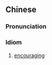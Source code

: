 ==Chinese==
{{zh-forms|type=22}}

===Pronunciation===
{{zh-pron
|m=gǔwǔ rénxīn
|c=gu2 mou5 jan4 sam1
|cat=id
}}

===Idiom===
{{zh-idiom}}

# [[encouraging]]